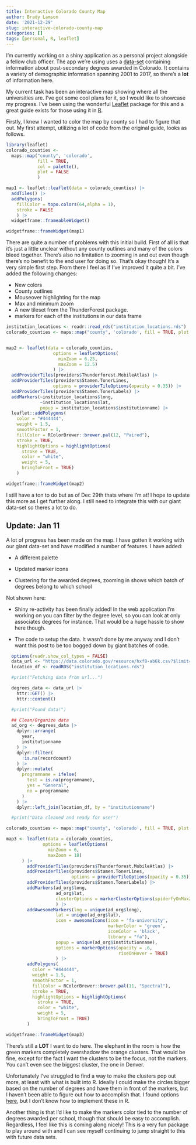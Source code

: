 ```yaml
---
title: Interactive Colorado County Map
author: Brady Lamson
date: '2021-12-29'
slug: interactive-colorado-county-map
categories: []
tags: [personal, R, leaflet]
---
```


I'm currently working on a shiny application as a personal project alongside a fellow club officer. The app we're using uses a [data-set](https://data.colorado.gov/Higher-Education/Degrees-Awarded-to-Post-Secondary-Graduates-in-Col/hxf8-ab6k) containing information about post-secondary degrees awarded in Colorado. It contains a variety of demographic information spanning 2001 to 2017, so there's a **lot** of information here. 

My current task has been an interactive map showing where all the universities are. I've got some cool plans for it, so I would like to showcase my progress. I've been using the wonderful [Leaflet](https://leafletjs.com/) package for this and a great guide exists for those using it in [R](https://rstudio.github.io/leaflet/). 

Firstly, I knew I wanted to color the map by county so I had to figure that out. My first attempt, utilizing a lot of code from the original guide, looks as follows. 


```r
library(leaflet)
colorado_counties <- 
  maps::map("county", 'colorado', 
            fill = TRUE, 
            col = palette(),
            plot = FALSE
            )

map1 <- leaflet::leaflet(data = colorado_counties) |>
  addTiles() |>
  addPolygons(
    fillColor = topo.colors(64,alpha = 1), 
    stroke = FALSE
    ) |>
  widgetframe::frameableWidget()
```

```r
widgetframe::frameWidget(map1)
```


There are quite a number of problems with this initial build. First of all is that it's just a little unclear without any county outlines and many of the colors bleed together. There's also no limitation to zooming in and out even though there's no benefit to the end user for doing so. That's okay though! It's a very simple first step. From there I feel as if I've improved it quite a bit. I've added the following changes:

- New colors
- County outlines
- Mouseover highlighting for the map
- Max and minimum zoom
- A new tileset from the ThunderForest package. 
- markers for each of the institutions in our data frame 

```r
institution_locations <- readr::read_rds("institution_locations.rds")
colorado_counties <- maps::map("county", 'colorado', fill = TRUE, plot = FALSE)


map2 <- leaflet(data = colorado_counties, 
                  options = leafletOptions(
                    minZoom = 6.25,
                    maxZoom = 12.5)
                  ) |>
  addProviderTiles(providers$Thunderforest.MobileAtlas) |>
  addProviderTiles(providers$Stamen.TonerLines,
                  options = providerTileOptions(opacity = 0.35)) |>
  addProviderTiles(providers$Stamen.TonerLabels) |>
  addMarkers(~institution_locations$long, 
             ~institution_locations$lat, 
             popup = institution_locations$institutionname) |>
  leaflet::addPolygons(
    color = "#444444",
    weight = 1.5,
    smoothFactor = 1,
    fillColor = RColorBrewer::brewer.pal(12, "Paired"),
    stroke = TRUE,
    highlightOptions = highlightOptions(
      stroke = TRUE,
      color = "white",
      weight = 5,
      bringToFront = TRUE)
    )

```

```r
widgetframe::frameWidget(map2)
```


I still have a ton to do but as of Dec 29th thats where I'm at! I hope to update this more as I get further along. I still need to integrate this with our giant data-set so theres a lot to do. 


## Update: Jan 11

A lot of progress has been made on the map. I have gotten it working with our giant data-set and have modified a number of features. 
I have added:

- A different palette

- Updated marker icons

- Clustering for the awarded degrees, zooming in shows which batch of degrees belong to which school

Not shown here:

- Shiny re-activity has been finally added! In the web application I'm working on you can filter by the degree level, so you can look at only associates degrees for instance. That would be a huge hassle to show here though. 

- The code to setup the data. It wasn't done by me anyway and I don't want this post to be too bogged down by giant batches of code. 

```r
  options(readr.show_col_types = FALSE)
  data_url <- "https://data.colorado.gov/resource/hxf8-ab6k.csv?$limit=250000"
  location_df <- readRDS("institution_locations.rds")

  #print("Fetching data from url...")

  degrees_data <- data_url |>
    httr::GET() |>
    httr::content()

  #print("Found data!")

  ## Clean/Organize data
  ad_org <- degrees_data |>
    dplyr::arrange(
      year,
      institutionname
    ) |>
    dplyr::filter(
      !is.na(recordcount)
    ) |>
    dplyr::mutate(
      programname = ifelse(
        test = is.na(programname),
        yes = "General",
        no = programname
      )
    ) |>
    dplyr::left_join(location_df, by = "institutionname")

  #print("Data cleaned and ready for use!")
```

```r
colorado_counties <- maps::map("county", 'colorado', fill = TRUE, plot = FALSE)

map3 <- leaflet(data = colorado_counties, 
              options = leafletOptions(
                minZoom = 6,
                maxZoom = 18)
      ) |>
        addProviderTiles(providers$Thunderforest.MobileAtlas) |>
        addProviderTiles(providers$Stamen.TonerLines,
                         options = providerTileOptions(opacity = 0.35)) |>
        addProviderTiles(providers$Stamen.TonerLabels) |>
        addMarkers(ad_org$long,
                   ad_org$lat,
                   clusterOptions = markerClusterOptions(spiderfyOnMaxZoom = FALSE)
                   ) |>
        addAwesomeMarkers(lng = unique(ad_org$long),
                   lat = unique(ad_org$lat), 
                   icon = awesomeIcons(icon = 'fa-university', 
                                       markerColor = 'green', 
                                       iconColor = 'black', 
                                       library = "fa"),
                   popup = unique(ad_org$institutionname),
                   options = markerOptions(opacity = .6, 
                                           riseOnHover = TRUE)
                   ) |>
        addPolygons(
          color = "#444444",
          weight = 1.5,
          smoothFactor = 1, 
          fillColor = RColorBrewer::brewer.pal(11, "Spectral"),
          stroke = TRUE,
          highlightOptions = highlightOptions(
            stroke = TRUE,
            color = "white",
            weight = 5,
            bringToFront = TRUE)
        )
```

```r
widgetframe::frameWidget(map3)
```

There's still a **LOT** I want to do here. The elephant in the room is how the green markers completely overshadow the orange clusters. That would be fine, except for the fact I want the clusters to be the focus, not the markers. You can't even see the biggest cluster, the one in Denver. 

Unfortunately I've struggled to find a way to make the clusters pop out more, at least with what is built into R. Ideally I could make the circles bigger based on the number of degrees and have them in front of the markers, but I haven't been able to figure out how to accomplish that. I found options [here](https://github.com/Leaflet/Leaflet.markercluster), but I don't know how to implement these in R.

Another thing is that I'd like to make the markers color tied to the number of degrees awarded per school, though that should be easy to accomplish. Regardless, I feel like this is coming along nicely! This is a very fun package to play around with and I can see myself continuing to jump straight to this with future data sets.